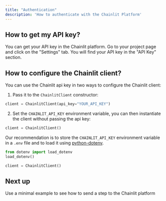 ```yaml
---
title: "Authentication"
description: 'How to authenticate with the Chainlit Platform'
---
```


## How to get my API key?

You can get your API key in the Chainlit platform. Go to your project page and click on the "Settings" tab. You will find your API key in the "API Key" section.

## How to configure the Chainlit client?

You can use the Chainlit api key in two ways to configure the Chainlit client:

1. Pass it to the `ChainlitClient` constructor:

```python
client = ChainlitClient(api_key="YOUR_API_KEY")
```

2. Set the `CHAINLIT_API_KEY` environment variable, you can then instantiate the client without passing the api key:

```python
client = ChainlitClient()
```

Our recommendation is to store the `CHAINLIT_API_KEY` environment variable in a `.env` file and to load it using [python-dotenv](https://pypi.org/project/python-dotenv/).

```python
from dotenv import load_dotenv
load_dotenv()

client = ChainlitClient()
```

## Next up

<Card title="How to send a step" icon="graduation-cap" href="/python-client/get-started/send-a-first-step">
  Use a minimal example to see how to send a step to the Chainlit platform
</Card>